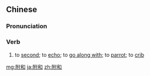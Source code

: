 ==Chinese==
{{zh-forms}}

===Pronunciation===
{{zh-pron
|m=fùhè
|c=fu6 wo6
|mn=qz,xm,zz:hū-hô/tw:hū-hō/tw:hù-hō
|cat=v
}}

===Verb===
{{zh-verb}}

# to [[second]]; to [[echo]]; to [[go along with]]; to [[parrot]]; to [[crib]]

{{zh-cat|Advanced}}

[[mg:附和]]
[[ja:附和]]
[[zh:附和]]